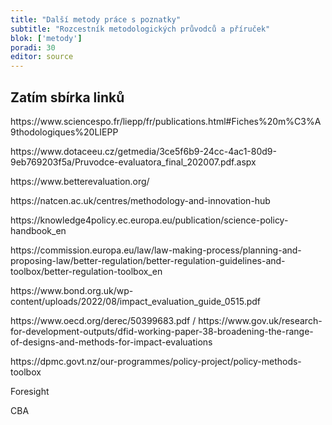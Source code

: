 ```yaml
---
title: "Další metody práce s poznatky"
subtitle: "Rozcestník metodologických průvodců a příruček"
blok: ['metody']
poradi: 30
editor: source
---
```


## Zatím sbírka linků

https://www.sciencespo.fr/liepp/fr/publications.html#Fiches%20m%C3%A9thodologiques%20LIEPP

https://www.dotaceeu.cz/getmedia/3ce5f6b9-24cc-4ac1-80d9-9eb769203f5a/Pruvodce-evaluatora_final_202007.pdf.aspx

https://www.betterevaluation.org/

https://natcen.ac.uk/centres/methodology-and-innovation-hub

https://knowledge4policy.ec.europa.eu/publication/science-policy-handbook_en

https://commission.europa.eu/law/law-making-process/planning-and-proposing-law/better-regulation/better-regulation-guidelines-and-toolbox/better-regulation-toolbox_en 

https://www.bond.org.uk/wp-content/uploads/2022/08/impact_evaluation_guide_0515.pdf 

https://www.oecd.org/derec/50399683.pdf / https://www.gov.uk/research-for-development-outputs/dfid-working-paper-38-broadening-the-range-of-designs-and-methods-for-impact-evaluations

https://dpmc.govt.nz/our-programmes/policy-project/policy-methods-toolbox

Foresight

CBA
